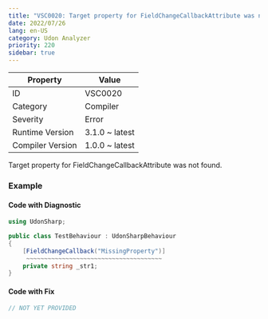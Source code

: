 ```yaml
---
title: "VSC0020: Target property for FieldChangeCallbackAttribute was not found"
date: 2022/07/26
lang: en-US
category: Udon Analyzer
priority: 220
sidebar: true
---
```


| Property         | Value          |
| ---------------- | -------------- |
| ID               | VSC0020        |
| Category         | Compiler       |
| Severity         | Error          |
| Runtime Version  | 3.1.0 ~ latest |
| Compiler Version | 1.0.0 ~ latest |

Target property for FieldChangeCallbackAttribute was not found\.

### Example

#### Code with Diagnostic

```csharp
using UdonSharp;

public class TestBehaviour : UdonSharpBehaviour
{
    [FieldChangeCallback("MissingProperty")]
     ~~~~~~~~~~~~~~~~~~~~~~~~~~~~~~~~~~~~~~
    private string _str1;
}
```

#### Code with Fix

```csharp
// NOT YET PROVIDED
```
